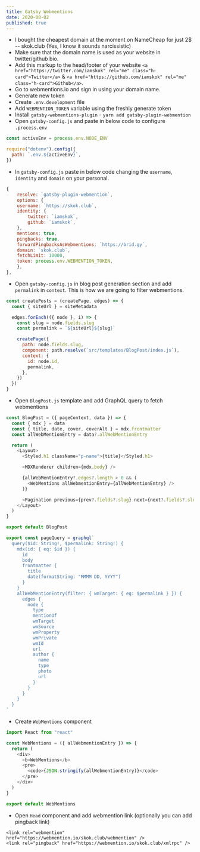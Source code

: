 ```yaml
---
title: Gatsby Webmentions
date: 2020-08-02
published: true
---
```


- I bought the cheapest domain at the moment on NameCheap for just 2\$ -- skok.club (Yes, I know it sounds narcissistic)
- Make sure that the domain name is used as your website in twitter/github bio.
- Add this markup to the head/footer of your website `<a href="https://twitter.com/iamskok" rel="me" class="h-card">Twitter</a>` & `<a href="https://github.com/iamskok" rel="me" class="h-card">Github</a>`.
- Go to webmentions.io and sign in using your domain name.
- Generate new token
- Create `.env.development` file
- Add `WEBMENTION_TOKEN` variable using the freshly generate token
- Install `gatsby-webmentions-plugin` - `yarn add gatsby-plugin-webmention`
- Open `gatsby-config.js` and paste in below code to configure `.process.env`

```js
const activeEnv = process.env.NODE_ENV

require("dotenv").config({
  path: `.env.${activeEnv}`,
})
```

- In `gatsby-config.js` paste in below code changing the `username`, `identity` and `domain` on your personal.

```js
{
    resolve: `gatsby-plugin-webmention`,
    options: {
    username: `https://skok.club`,
    identity: {
        twitter: `iamskok`,
        github: `iamskok`,
    },
    mentions: true,
    pingbacks: true,
    forwardPingbacksAsWebmentions: `https://brid.gy`,
    domain: `skok.club`,
    fetchLimit: 10000,
    token: process.env.WEBMENTION_TOKEN,
    },
},
```

- Open `gatsby-config.js` in blog post generation section and add `permalink` in `context`. This is how we are going to filter webmentions.

```js
const createPosts = (createPage, edges) => {
  const { siteUrl } = siteMetadata

  edges.forEach(({ node }, i) => {
    const slug = node.fields.slug
    const permalink = `${siteUrl}${slug}`

    createPage({
      path: node.fields.slug,
      component: path.resolve(`src/templates/BlogPost/index.js`),
      context: {
        id: node.id,
        permalink,
      },
    })
  })
}
```

- Open `BlogPost.js` template and add GraphQL query to fetch webmentions

```js
const BlogPost = ({ pageContext, data }) => {
  const { mdx } = data
  const { title, date, cover, coverAlt } = mdx.frontmatter
  const allWebMentionEntry = data?.allWebMentionEntry

  return (
    <Layout>
      <Styled.h1 className="p-name">{title}</Styled.h1>

      <MDXRenderer children={mdx.body} />

      {allWebMentionEntry?.edges?.length > 0 && (
        <WebMentions allWebmentionEntry={allWebMentionEntry} />
      )}

      <Pagination previous={prev?.fields?.slug} next={next?.fields?.slug} />
    </Layout>
  )
}

export default BlogPost

export const pageQuery = graphql`
  query($id: String!, $permalink: String!) {
    mdx(id: { eq: $id }) {
      id
      body
      frontmatter {
        title
        date(formatString: "MMMM DD, YYYY")
      }
    }
    allWebMentionEntry(filter: { wmTarget: { eq: $permalink } }) {
      edges {
        node {
          type
          mentionOf
          wmTarget
          wmSource
          wmProperty
          wmPrivate
          wmId
          url
          author {
            name
            type
            photo
            url
          }
        }
      }
    }
  }
`
```

- Create `WebMentions` component

```js
import React from "react"

const WebMentions = ({ allWebmentionEntry }) => {
  return (
    <div>
      <b>WebMentions</b>
      <pre>
        <code>{JSON.stringify(allWebmentionEntry)}</code>
      </pre>
    </div>
  )
}

export default WebMentions
```

- Open `Head` component and add webmention link (optionally you can add pingback link)

```
<link rel="webmention" href="https://webmention.io/skok.club/webmention" />
<link rel="pingback" href="https://webmention.io/skok.club/xmlrpc" />
```
